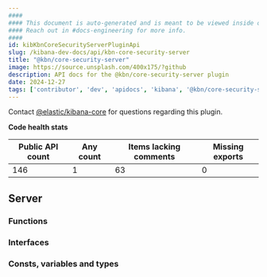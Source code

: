 ```yaml
---
####
#### This document is auto-generated and is meant to be viewed inside our experimental, new docs system.
#### Reach out in #docs-engineering for more info.
####
id: kibKbnCoreSecurityServerPluginApi
slug: /kibana-dev-docs/api/kbn-core-security-server
title: "@kbn/core-security-server"
image: https://source.unsplash.com/400x175/?github
description: API docs for the @kbn/core-security-server plugin
date: 2024-12-27
tags: ['contributor', 'dev', 'apidocs', 'kibana', '@kbn/core-security-server']
---
```




Contact [@elastic/kibana-core](https://github.com/orgs/elastic/teams/kibana-core) for questions regarding this plugin.

**Code health stats**

| Public API count  | Any count | Items lacking comments | Missing exports |
|-------------------|-----------|------------------------|-----------------|
| 146 | 1 | 63 | 0 |

## Server

### Functions
<DocDefinitionList data={kbnCoreSecurityServerObj.server.functions}/>

### Interfaces
<DocDefinitionList data={kbnCoreSecurityServerObj.server.interfaces}/>

### Consts, variables and types
<DocDefinitionList data={kbnCoreSecurityServerObj.server.misc}/>

